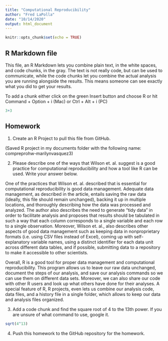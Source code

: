 ---
title: "Computational Reproducibility"
author: "Fred LaPolla"
date: "10/14/2020"
output: html_document
---

```{r setup, include=TRUE}
knitr::opts_chunk$set(echo = TRUE)
```

## R Markdown file

This file, an R Markdown lets you combine plain text, in the white spaces, and code chunks, in the gray. The text is not really code, but can be used to communicate, while the code chunks let you combine the actual analysis you are running alongside the results. This means someone can see exactly what you did to get your results.

To add a chunk either click on the green Insert button and choose R or hit Command + Option + i (Mac) or Ctrl + Alt + i (PC)

```{r}
3+3
```

## Homework

1) Create an R Project to pull this file from GitHub.

(Saved R project in my documents folder with the following name: compreprohw-marilynvasquez3)

2) Please describe one of the ways that Wilson et. al. suggest is a good practice for computational reproducibility and how a tool like R can be used. Write your answer below.

One of the practices that Wilson et. al. described that is essential for computational reproducibility is good data management. Adequate data management, as described in the article, entails saving the raw data (ideally, this file should remain unchanged), backing it up in multiple locations, and thoroughly describing how the data was processed and analyzed. The author also describes the need to generate “tidy data” in order to facilitate analysis and proposes that results should be tabulated in such a way that each column corresponds to a single variable and each row to a single observation. Moreover, Wilson et. al., also describes other aspects of good data management such as keeping data in nonproprietary formats (i.e. using CSV files instead of Excel), coming up with self-explanatory variable names, using a distinct identifier for each data unit across different data tables, and if possible, submitting data to a repository to make it accessible to other scientists.

Overall, R is a good tool for proper data management and computational reproducibility. This program allows us to leave our raw data unchanged, document the steps of our analysis, and save our analysis commands so we can use them on different data sets. Moreover, we can also share our code with other R users and look up what others have done for their analyses. A special feature of R, R projects, even lets us combine our analysis code, data files, and a history file in a single folder, which allows to keep our data and analysis files organized. 

3) Add a code chunk and find the square root of 4 to the 13th power. If you are unsure of what command to use, google it. 

```{r}
sqrt(4^13)
```

4) Push this homework to the GitHub repository for the homework. 





